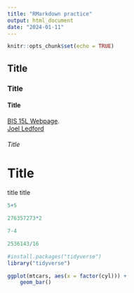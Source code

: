 ```yaml
---
title: "RMarkdown practice"
output: html_document
date: "2024-01-11"
---
```


```r
knitr::opts_chunk$set(echo = TRUE)
```

## Title
### Title
#### Title

[BIS 15L Webpage](https://jmledford3115.github.io/datascibiol/).   
[Joel Ledford](jmledford@ucdavis.edu)

###### Title
# Title

title title 

```r
5+5
```

```r
276357273*2
```

```r
7-4
```

```r
2536143/16
```

```r
#install.packages("tidyverse")
library("tidyverse")
```

```r
ggplot(mtcars, aes(x = factor(cyl))) +
    geom_bar()
```

